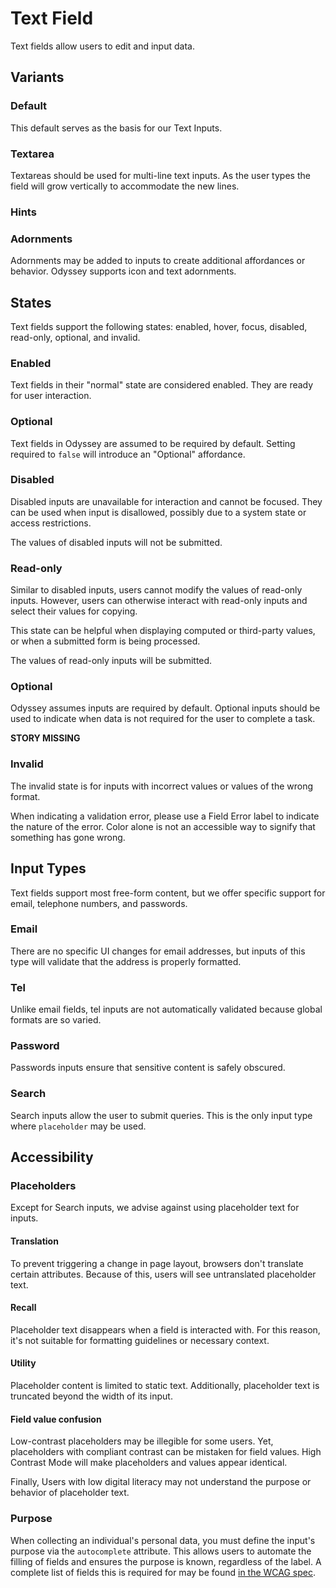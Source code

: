 
<Meta anchor />

# Text Field

Text fields allow users to edit and input data.

## Variants

### Default

This default serves as the basis for our Text Inputs.

<Canvas>
  <Story id="mui-components-forms-textfield--default" />
</Canvas>

### Textarea

Textareas should be used for multi-line text inputs. As the user types the field will grow vertically to accommodate the new lines.

<Canvas>
  <Story id="mui-components-forms-textfield--multiline" />
</Canvas>

### Hints

<Canvas>
  <Story id="mui-components-forms-textfield--hint" />
</Canvas>

### Adornments

Adornments may be added to inputs to create additional affordances or behavior. Odyssey supports icon and text adornments.

<Canvas>
  <Story id="mui-components-forms-textfield--tel" />
</Canvas>

<Canvas>
  <Story id="mui-components-forms-textfield--adornment" />
</Canvas>

## States

Text fields support the following states: enabled, hover, focus, disabled, read-only, optional, and invalid.

### Enabled

Text fields in their "normal" state are considered enabled. They are ready for user interaction.

<Canvas>
  <Story id="mui-components-forms-textfield--default" />
</Canvas>

### Optional

Text fields in Odyssey are assumed to be required by default. Setting required to `false` will introduce an "Optional" affordance.

<Canvas>
  <Story id="mui-components-forms-textfield--optional" />
</Canvas>

### Disabled

Disabled inputs are unavailable for interaction and cannot be focused. They can be used when input is disallowed, possibly due to a system state or access restrictions.

The values of disabled inputs will not be submitted.

<Canvas>
  <Story id="mui-components-forms-textfield--disabled" />
</Canvas>

### Read-only

Similar to disabled inputs, users cannot modify the values of read-only inputs. However, users can otherwise interact with read-only inputs and select their values for copying.

This state can be helpful when displaying computed or third-party values, or when a submitted form is being processed.

The values of read-only inputs will be submitted.

<Canvas>
  <Story id="mui-components-forms-textfield--read-only" />
</Canvas>

### Optional

Odyssey assumes inputs are required by default. Optional inputs should be used to indicate when data is not required for the user to complete a task.

**STORY MISSING**

### Invalid

The invalid state is for inputs with incorrect values or values of the wrong format.

When indicating a validation error, please use a Field Error label to indicate the nature of the error. Color alone is not an accessible way to signify that something has gone wrong.

<Canvas>
  <Story id="mui-components-forms-textfield--error" />
</Canvas>

## Input Types

Text fields support most free-form content, but we offer specific support for email, telephone numbers, and passwords.

### Email

There are no specific UI changes for email addresses, but inputs of this type will validate that the address is properly formatted.

<Canvas>
  <Story id="mui-components-forms-textfield--email" />
</Canvas>

### Tel

Unlike email fields, tel inputs are not automatically validated because global formats are so varied.

<Canvas>
  <Story id="mui-components-forms-textfield--tel" />
</Canvas>

### Password

Passwords inputs ensure that sensitive content is safely obscured.

<Canvas>
  <Story id="mui-components-forms-textfield--password" />
</Canvas>

### Search

Search inputs allow the user to submit queries. This is the only input type where `placeholder` may be used.

<Canvas>
  <Story id="mui-components-forms-textfield--search" />
</Canvas>

## Accessibility

### Placeholders

Except for Search inputs, we advise against using placeholder text for inputs.

#### Translation

To prevent triggering a change in page layout, browsers don't translate certain attributes. Because of this, users will see untranslated placeholder text.

#### Recall

Placeholder text disappears when a field is interacted with. For this reason, it's not suitable for formatting guidelines or necessary context.

#### Utility

Placeholder content is limited to static text. Additionally, placeholder text is truncated beyond the width of its input.

#### Field value confusion

Low-contrast placeholders may be illegible for some users. Yet, placeholders with compliant contrast can be mistaken for field values. High Contrast Mode will make placeholders and values appear identical.

Finally, Users with low digital literacy may not understand the purpose or behavior of placeholder text.

### Purpose

When collecting an individual's personal data, you must define the input's purpose via the `autocomplete` attribute. This allows users to automate the filling of fields and ensures the purpose is known, regardless of the label. A complete list of fields this is required for may be found <a href="https://www.w3.org/TR/WCAG21/#input-purposes">in the WCAG spec</a>.
